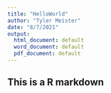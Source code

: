 ```yaml
---
title: "HelloWorld"
author: "Tyler Meister"
date: "8/7/2021"
output:
  html_document: default
  word_document: default
  pdf_document: default
---
```

## This is a R markdown